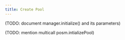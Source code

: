 ```yaml
---
title: Create Pool
---
```


(TODO: document manager.initialize() and its parameters)

(TODO: mention multicall posm.intializePool)